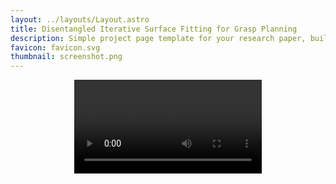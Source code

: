 ```yaml
---
layout: ../layouts/Layout.astro
title: Disentangled Iterative Surface Fitting for Grasp Planning
description: Simple project page template for your research paper, built with Astro and Tailwind CSS
favicon: favicon.svg
thumbnail: screenshot.png
---
```








<Header
  title={frontmatter.title}
  authors={[
    {
      name: "Tomoya Yamanokuchi",
      url: "https://tomoya-yamanokuchi.github.io/",
      institution: "NAIST",
    },
    {
      name: "Alberto Bacchin",
      institution: "University of Padua",
    },
    {
      name: "Emilio Olivastri",
      institution: "University of Padua",
    },
    {
      name: "Takamitsu Matsubara",
      url: "https://sites.google.com/view/naist-robot-learning-en/home",
      institution: "NAIST",
    },
    {
      name: "Emanuele Menegatti",
      url: "https://www.dei.unipd.it/~emg/",
      institution: "University of Padua",
    },
  ]}
  conference="The 19th international conference on Intelligent Autonomous Systems (IAS-19)"
  notes={[
    {/* {
      symbol: "*",
      text: "author note one",
    },
    {
      symbol: "†",
      text: "author note two",
    }, */}
  ]}
  links={[
    {
      name: "Paper",
      url: "",
      icon: "fa-solid:file-pdf",
    },
    {
      name: "Code",
      url: "https://github.com/RomanHauksson/academic-project-astro-template",
      icon: "mdi:github",
    },
    {
      name: "arXiv",
      url: "",
      icon: "academicons:arxiv",
    },
  ]}
  />

<Video source={cache_video} />

<HighlightedSection>

## Abstract

This is a live demo for a template you can use to create a simple project page for your research paper. See the code for the template and instructions on how to use it yourself [here](https://github.com/RomanHauksson/academic-project-astro-template). It's made with the [Astro web framework](https://astro.build/) and styled with [Tailwind CSS](https://tailwindcss.com/). You write the content in [MDX](https://mdxjs.com/), which enables markdown formatting like **bold**, _italics_, and ~strikethrough~, as well as custom components like <SmallCaps>small caps.</SmallCaps>

--------- to be fixed !!! -------
--------- to be fixed !!! -------

</HighlightedSection>

## Proposed framwork

The below figure shows our proposed DISF framework.
Instead of simultaneously optimizing all surface fitting errors, our DISF disentangles them based on the gripper transformation parameters and updates each parameter for individual metrics.
This disentanglement prevents the optimization process from being dominated by certain surface fitting errors, which could otherwise lead to convergence to infeasible local optima.


<Figure caption="Overview of the proposed DISF framework.">
  <Image source={disf} altText="Overview of the proposed DISF framework." class="max-h-[50rem]" />
</Figure>




## Contact Surface Optimization

The grasp planning problem with antipodal grippers can be modeled as a contact surface optimization problem
which maximizes the grasp quality <LaTeX inline formula="Q" /> by optimizing the rotation and translation parameter <LaTeX inline formula="(\mathbf{R}, \mathbf{t})" />
as well as the fingertip displacement <LaTeX inline formula="\delta d" /> from the original gripper width,
given a specific set of contact surfaces between the fingertip <LaTeX inline formula="\mathcal{S}^f" />
and object <LaTeX inline formula="\mathcal{S}^o" />.
This optimization can be demonstrated as below figure.

<Figure
    caption="An image demonstrating how grasp planning can be reformulated as a contact surface optimization problem."
  >
    <Image source={contact_surface_opt}
      altText="An image demonstrating how grasp planning can be reformulated as a contact surface optimization problem."
      class="max-w-2xl w-full"
    />
</Figure>

{/* <TwoColumns>
  <Figure slot="left" caption="Take a look at this YouTube video.">
    <YouTubeVideo videoId="wjZofJX0v4M" />
  </Figure>
  <Figure slot="right" caption="Now look at this Gaussian Splat, rendered with a React component.">
    <Splat client:idle />
  </Figure>
</TwoColumns> */}


## Simulation Experiment

### Grasp Performance Comparison

This table presents the success and failure rates of grasp executions in the simulation experiments.
In the columns for each method, a ✅ indicates success, while a horizontal bar (-) indicates failure.
The "Correspondence" column shows the total number of correspondence pairs used for surface fitting optimization.
The bottom row reports the overall grasp success rate for each method across all objects.

| Object                        | DISF (ours) | ISF | Correspondence |
|-------------------------------|:-----------:|:---:|:-------------:|
| `006_mustard_bottle`          | ✅          | -   | 8             |
| `011_banana`                  | ✅          | -   | 3             |
| `029_plate`                   | -          | -   | 5             |
| `033_spatula`                 | -          | -   | 6             |
| `035_power_drill`             | ✅          | -   | 7             |
| `037_scissors`                | ✅          | -   | 6             |
| `042_adjustable_wrench`       | ✅          | -   | 3             |
| `048_hammer`                  | ✅          | -   | 6             |
| `058_golf_ball`               | ✅          | -   | 7             |
| `065-j_cups`                  | ✅          | -   | 3             |
| **Success Rate**              | **8/10**    | **0/10** | - |



### Planned Grasp Execution (<span className="text-blue-500">Success Cases</span>)

<div className="grid grid-cols-2 gap-4">
  <figure>
    <Video source={mustard_bottle} className="w-full h-auto" />
    <figcaption className="text-center text-sm mt-2">Mustard Bottle</figcaption>
  </figure>
  <figure>
    <Video source={banana} className="w-full h-auto" />
    <figcaption className="text-center text-sm mt-2">Banana</figcaption>
  </figure>
  <figure>
    <Video source={power_drill} className="w-full h-auto" />
    <figcaption className="text-center text-sm mt-2">Power Drill</figcaption>
  </figure>
  <figure>
    <Video source={scissors} className="w-full h-auto" />
    <figcaption className="text-center text-sm mt-2">Scissors</figcaption>
  </figure>
  <figure>
    <Video source={adjustable_wrench} className="w-full h-auto" />
    <figcaption className="text-center text-sm mt-2">Adjustable Wrench</figcaption>
  </figure>
  <figure>
    <Video source={hammer} className="w-full h-auto" />
    <figcaption className="text-center text-sm mt-2">Hammer</figcaption>
  </figure>
  <figure>
    <Video source={golf_ball} className="w-full h-auto" />
    <figcaption className="text-center text-sm mt-2">Golf Ball</figcaption>
  </figure>
  <figure>
    <Video source={j_cups} className="w-full h-auto" />
    <figcaption className="text-center text-sm mt-2">J Cups</figcaption>
  </figure>
</div>


### Planned Grasp Execution (<span className="text-red-500">Failure Cases</span>)


<div className="grid grid-cols-2 gap-4">
  <figure>
    <Video source={plate} className="w-full h-auto" />
    <figcaption className="text-center text-sm mt-2">Plate</figcaption>
  </figure>
  <figure>
    <Video source={spatula} className="w-full h-auto" />
    <figcaption className="text-center text-sm mt-2">Spatula</figcaption>
  </figure>
</div>



## BibTeX citation


```bibtex
@inproceedings{disf_IAS19_2025,
  author       = {Tomoya Yamanokuchi, Alberto Bacchin, Emilio Olivastri, Takamitsu Matsubara, Emanuele Menegatti},
  title        = {Disentangled Iterative Surface Fitting for Grasp Planning},
  booktitle    = {The 19th international conference on Intelligent Autonomous Systems},
}
```
